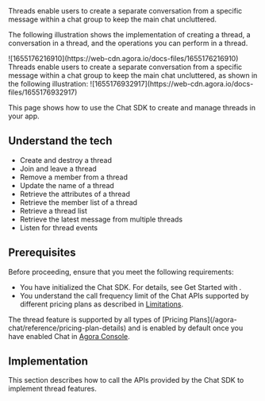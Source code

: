 
<PlatformWrapper notAllowed="web">
Threads enable users to create a separate conversation from a specific message within a chat group to keep the main chat uncluttered.

The following illustration shows the implementation of creating a thread, a conversation in a thread, and the operations you can perform in a thread.
</PlatformWrapper>

<PlatformWrapper notAllowed="web">
<PlatformWrapper notAllowed="windows">
<PlatformWrapper notAllowed="unity">
![1655176216910](https://web-cdn.agora.io/docs-files/1655176216910)
</PlatformWrapper>
</PlatformWrapper>
</PlatformWrapper>


<PlatformWrapper platform="web">
Threads enable users to create a separate conversation from a specific message within a chat group to keep the main chat uncluttered, as shown in the following illustration:
</PlatformWrapper>

<PlatformWrapper notAllowed="ios">
<PlatformWrapper notAllowed="android">
<PlatformWrapper notAllowed="react-native">
<PlatformWrapper notAllowed="flutter">
![1655176932917](https://web-cdn.agora.io/docs-files/1655176932917)
</PlatformWrapper>
</PlatformWrapper>
</PlatformWrapper>
</PlatformWrapper>

This page shows how to use the Chat SDK to create and manage threads in your app.


## Understand the tech

<Understand />

- Create and destroy a thread
- Join and leave a thread
- Remove a member from a thread
- Update the name of a thread
- Retrieve the attributes of a thread
- Retrieve the member list of a thread
- Retrieve a thread list
- Retrieve the latest message from multiple threads
- Listen for thread events


## Prerequisites

Before proceeding, ensure that you meet the following requirements:

- You have initialized the Chat SDK. For details, see <Link to="/agora-chat/get-started/get-started-sdk?platform={{platform.PATH}}">Get Started with <Vpl k="NAME" /></Link>.
- You understand the call frequency limit of the Chat APIs supported by different pricing plans as described in [Limitations](/agora-chat/reference/limitations).

<div class="alert info">The thread feature is supported by all types of [Pricing Plans](/agora-chat/reference/pricing-plan-details) and is enabled by default once you have enabled Chat in <a href="https://console.agora.io/">Agora Console</a>.</div>

## Implementation

This section describes how to call the APIs provided by the Chat SDK to implement thread features.

<ProjectImplement />
